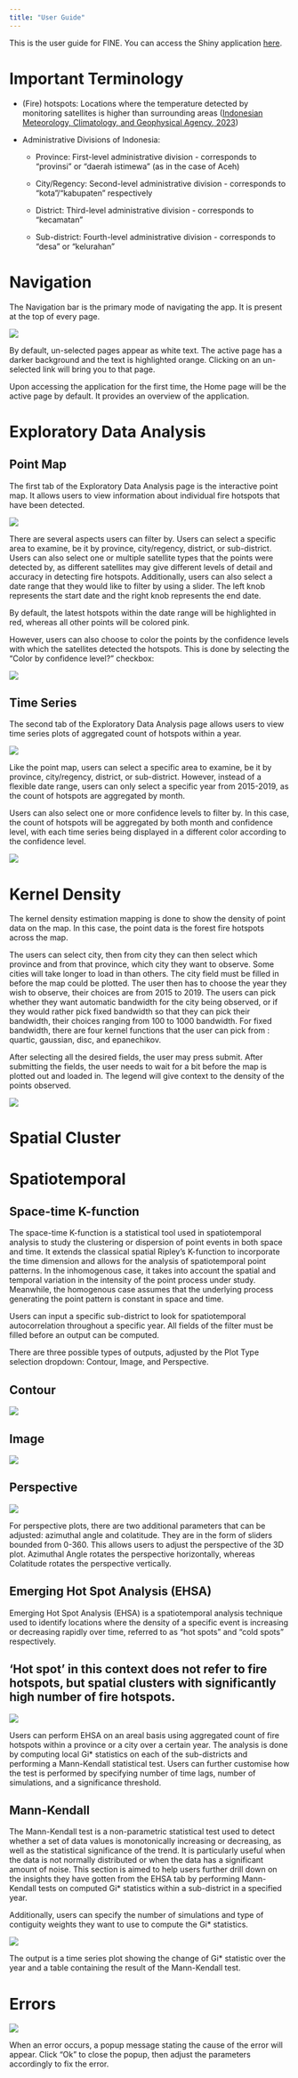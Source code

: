 ---
title: "User Guide"
---

This is the user guide for FINE. You can access the Shiny application [here](https://jenpoer.shinyapps.io/is415-fire-incidents-explorer/).

# Important Terminology

-   (Fire) hotspots: Locations where the temperature detected by monitoring satellites is higher than surrounding areas ([Indonesian Meteorology, Climatology, and Geophysical Agency, 2023](https://staklim-riau.bmkg.go.id/infografis/detail/aTJhd0tCU1QxM2Z2dng5Q0phRTZFUT09))

-   Administrative Divisions of Indonesia:

    -   Province: First-level administrative division - corresponds to "provinsi" or "daerah istimewa" (as in the case of Aceh)

    -   City/Regency: Second-level administrative division - corresponds to "kota"/"kabupaten" respectively

    -   District: Third-level administrative division - corresponds to "kecamatan"

    -   Sub-district: Fourth-level administrative division - corresponds to "desa" or "kelurahan"

# Navigation

The Navigation bar is the primary mode of navigating the app. It is present at the top of every page.

![](images/User%20Guide/navbar.png)

By default, un-selected pages appear as white text. The active page has a darker background and the text is highlighted orange. Clicking on an un-selected link will bring you to that page.

Upon accessing the application for the first time, the Home page will be the active page by default. It provides an overview of the application.

# Exploratory Data Analysis

## Point Map

The first tab of the Exploratory Data Analysis page is the interactive point map. It allows users to view information about individual fire hotspots that have been detected.

![](images/User%20Guide/EDA_point_map_default.png)

There are several aspects users can filter by. Users can select a specific area to examine, be it by province, city/regency, district, or sub-district. Users can also select one or multiple satellite types that the points were detected by, as different satellites may give different levels of detail and accuracy in detecting fire hotspots. Additionally, users can also select a date range that they would like to filter by using a slider. The left knob represents the start date and the right knob represents the end date.

By default, the latest hotspots within the date range will be highlighted in red, whereas all other points will be colored pink.

However, users can also choose to color the points by the confidence levels with which the satellites detected the hotspots. This is done by selecting the "Color by confidence level?" checkbox:

![](images/User%20Guide/EDA_point_map_confidence.png)

## Time Series

The second tab of the Exploratory Data Analysis page allows users to view time series plots of aggregated count of hotspots within a year.

![](images/User%20Guide/EDA_time_series_default.png)

Like the point map, users can select a specific area to examine, be it by province, city/regency, district, or sub-district. However, instead of a flexible date range, users can only select a specific year from 2015-2019, as the count of hotspots are aggregated by month.

Users can also select one or more confidence levels to filter by. In this case, the count of hotspots will be aggregated by both month and confidence level, with each time series being displayed in a different color according to the confidence level.

![](images/User%20Guide/EDA_time_series_confidence.png)

# Kernel Density

The kernel density estimation mapping is done to show the density of point data on the map. In this case, the point data is the forest fire hotspots across the map.

The users can select city, then from city they can then select which province and from that province, which city they want to observe. Some cities will take longer to load in than others. The city field must be filled in before the map could be plotted. The user then has to choose the year they wish to observe, their choices are from 2015 to 2019. The users can pick whether they want automatic bandwidth for the city being observed, or if they would rather pick fixed bandwidth so that they can pick their bandwidth, their choices ranging from 100 to 1000 bandwidth. For fixed bandwidth, there are four kernel functions that the user can pick from : quartic, gaussian, disc, and epanechikov.

After selecting all the desired fields, the user may press submit. After submitting the fields, the user needs to wait for a bit before the map is plotted out and loaded in. The legend will give context to the density of the points observed.

![](images/image-1993421693.png)

# Spatial Cluster

# Spatiotemporal

## Space-time K-function

The space-time K-function is a statistical tool used in spatiotemporal analysis to study the clustering or dispersion of point events in both space and time. It extends the classical spatial Ripley's K-function to incorporate the time dimension and allows for the analysis of spatiotemporal point patterns. In the inhomogenous case, it takes into account the spatial and temporal variation in the intensity of the point process under study. Meanwhile, the homogenous case assumes that the underlying process generating the point pattern is constant in space and time.

Users can input a specific sub-district to look for spatiotemporal autocorrelation throughout a specific year. All fields of the filter must be filled before an output can be computed.

There are three possible types of outputs, adjusted by the Plot Type selection dropdown: Contour, Image, and Perspective.

::: panel-tabset
## Contour

![](images/User%20Guide/Spatiotemporal_STIK_contour.png)

## Image

![](images/User%20Guide/Spatiotemporal_STIK_image.png)

## Perspective

![](images/User%20Guide/Spatiotemporal_STIK_perspective.png)

For perspective plots, there are two additional parameters that can be adjusted: azimuthal angle and colatitude. They are in the form of sliders bounded from 0-360. This allows users to adjust the perspective of the 3D plot. Azimuthal Angle rotates the perspective horizontally, whereas Colatitude rotates the perspective vertically.
:::

## Emerging Hot Spot Analysis (EHSA)

Emerging Hot Spot Analysis (EHSA) is a spatiotemporal analysis technique used to identify locations where the density of a specific event is increasing or decreasing rapidly over time, referred to as "hot spots" and "cold spots" respectively.

::: callout-note
## 'Hot spot' in this context does not refer to fire hotspots, but spatial clusters with significantly high number of fire hotspots.
:::

![](images/User%20Guide/Spatiotemporal_EHSA.png)

Users can perform EHSA on an areal basis using aggregated count of fire hotspots within a province or a city over a certain year. The analysis is done by computing local Gi\* statistics on each of the sub-districts and performing a Mann-Kendall statistical test. Users can further customise how the test is performed by specifying number of time lags, number of simulations, and a significance threshold.

## Mann-Kendall

The Mann-Kendall test is a non-parametric statistical test used to detect whether a set of data values is monotonically increasing or decreasing, as well as the statistical significance of the trend. It is particularly useful when the data is not normally distributed or when the data has a significant amount of noise. This section is aimed to help users further drill down on the insights they have gotten from the EHSA tab by performing Mann-Kendall tests on computed Gi\* statistics within a sub-district in a specified year.

Additionally, users can specify the number of simulations and type of contiguity weights they want to use to compute the Gi\* statistics.

![](images/User%20Guide/Spatiotemporal_Mann_Kendall.png)

The output is a time series plot showing the change of Gi\* statistic over the year and a table containing the result of the Mann-Kendall test.

# Errors

![](images/User%20Guide/error.png)

When an error occurs, a popup message stating the cause of the error will appear. Click "Ok" to close the popup, then adjust the parameters accordingly to fix the error.
